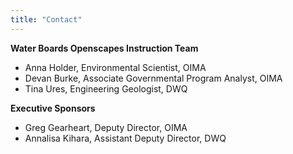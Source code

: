 ```yaml
---
title: "Contact"
---
```


**Water Boards Openscapes Instruction Team**

-   Anna Holder, Environmental Scientist, OIMA
-   Devan Burke, Associate Governmental Program Analyst, OIMA
-   Tina Ures, Engineering Geologist, DWQ

**Executive Sponsors**

-   Greg Gearheart, Deputy Director, OIMA
-   Annalisa Kihara, Assistant Deputy Director, DWQ

